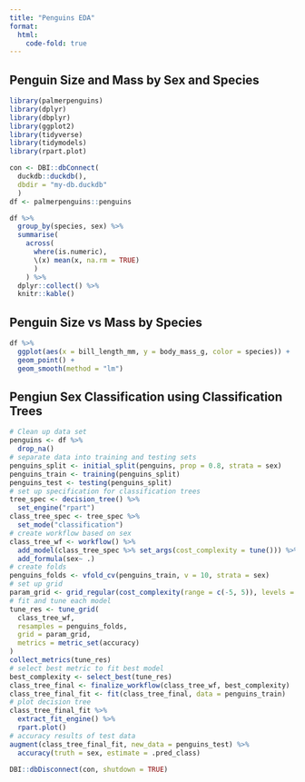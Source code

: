 ```yaml
---
title: "Penguins EDA"
format:
  html:
    code-fold: true
---
```


## Penguin Size and Mass by Sex and Species

```r
library(palmerpenguins)
library(dplyr)
library(dbplyr)
library(ggplot2)
library(tidyverse)
library(tidymodels)
library(rpart.plot)

con <- DBI::dbConnect(
  duckdb::duckdb(), 
  dbdir = "my-db.duckdb"
  )
df <- palmerpenguins::penguins
```

```r
df %>%
  group_by(species, sex) %>%
  summarise(
    across(
      where(is.numeric), 
      \(x) mean(x, na.rm = TRUE)
      )
    ) %>%
  dplyr::collect() %>%
  knitr::kable()
```

## Penguin Size vs Mass by Species

```r
df %>%
  ggplot(aes(x = bill_length_mm, y = body_mass_g, color = species)) +
  geom_point() + 
  geom_smooth(method = "lm")
```

## Pengiun Sex Classification using Classification Trees

```r
# Clean up data set
penguins <- df %>%
  drop_na()
# separate data into training and testing sets
penguins_split <- initial_split(penguins, prop = 0.8, strata = sex)
penguins_train <- training(penguins_split)
penguins_test <- testing(penguins_split)
# set up specification for classification trees
tree_spec <- decision_tree() %>%   
  set_engine("rpart")
class_tree_spec <- tree_spec %>%      
  set_mode("classification")
# create workflow based on sex
class_tree_wf <- workflow() %>%
  add_model(class_tree_spec %>% set_args(cost_complexity = tune())) %>%
  add_formula(sex~ .)
# create folds
penguins_folds <- vfold_cv(penguins_train, v = 10, strata = sex)
# set up grid
param_grid <- grid_regular(cost_complexity(range = c(-5, 5)), levels = 10)
# fit and tune each model
tune_res <- tune_grid(
  class_tree_wf, 
  resamples = penguins_folds, 
  grid = param_grid, 
  metrics = metric_set(accuracy)
)
collect_metrics(tune_res)
# select best metric to fit best model
best_complexity <- select_best(tune_res)
class_tree_final <- finalize_workflow(class_tree_wf, best_complexity)
class_tree_final_fit <- fit(class_tree_final, data = penguins_train)
# plot decision tree
class_tree_final_fit %>%      
  extract_fit_engine() %>%      
  rpart.plot()
# accuracy results of test data
augment(class_tree_final_fit, new_data = penguins_test) %>%      
  accuracy(truth = sex, estimate = .pred_class)
```

```r
DBI::dbDisconnect(con, shutdown = TRUE)
```
